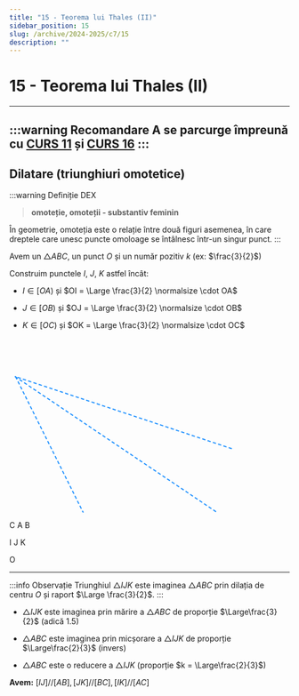 ```yaml
---
title: "15 - Teorema lui Thales (II)"
sidebar_position: 15
slug: /archive/2024-2025/c7/15
description: ""
---
```


# 15 - Teorema lui Thales (II)
---
:::warning Recomandare
**A se parcurge împreunǎ cu [CURS 11](11.mdx) și [CURS 16](15.mdx)**
:::
---
## Dilatare (triunghiuri omotetice)

:::warning Definiție DEX
> **omoteție, omoteții - substantiv feminin**

În geometrie, omoteția este o relație între două figuri asemenea, în care dreptele care unesc puncte omoloage se întâlnesc într-un singur punct.
:::

Avem un $\triangle ABC$, un punct $O$ și un număr pozitiv $k$ (ex: $\frac{3}{2}$)

Construim punctele $I$, $J$, $K$ astfel încât:

* $I \in [OA)$ și $OI = \Large \frac{3}{2} \normalsize \cdot OA$

* $J \in [OB)$ și $OJ = \Large \frac{3}{2} \normalsize \cdot OB$

* $K \in [OC)$ și $OK = \Large \frac{3}{2} \normalsize \cdot OC$

<svg width="800" height="500" xmlns="http://www.w3.org/2000/svg">
  <!-- Linii punctate de omotetie -->
  <line x1="400" y1="200" x2="10" y2="70" stroke="dodgerblue" stroke-dasharray="6,4" stroke-width="2" class="dashed"/>
  <line x1="10" y1="70" x2="500" y2="400" stroke="dodgerblue" stroke-dasharray="6,4" stroke-width="2" class="dashed"/>
  <line x1="11" y1="70" x2="200" y2="450" stroke="dodgerblue" stroke-dasharray="6,4" stroke-width="2" class="dashed"/>

  <!-- Triunghiul ABC -->
  <polygon points="150,350 350,300 300,167"
           fill="none" stroke="black" stroke-width="2"/>

  <!-- Triunghiul IJK -->
  <polygon points="200,450 500,400 400,200"
           fill="none" stroke="black" stroke-width="2"/>

  <!-- Etichete -->
  <text x="290" y="165">C</text>
  <text x="140" y="365">A</text>
  <text x="350" y="295">B</text>

  <text x="190" y="470">I</text>
  <text x="505" y="420">J</text>
  <text x="405" y="195">K</text>

  <text x="0" y="65">O</text>
</svg>


---

:::info Observație
Triunghiul $\triangle IJK$ este imaginea $\triangle ABC$ prin dilația de centru $O$ și raport $\Large \frac{3}{2}$.
:::

- $\triangle IJK$ este imaginea prin mărire a $\triangle ABC$ de proporție $\Large\frac{3}{2}$ (adică $1.5$)

- $\triangle ABC$ este imaginea prin micșorare a $\triangle IJK$ de proporție $\Large\frac{2}{3}$ (invers)

- $\triangle ABC$ este o reducere a $\triangle IJK$ (proporție $k = \Large\frac{2}{3}$)

**Avem:**
$[IJ]//[AB], [JK]//[BC], [IK]//[AC]$